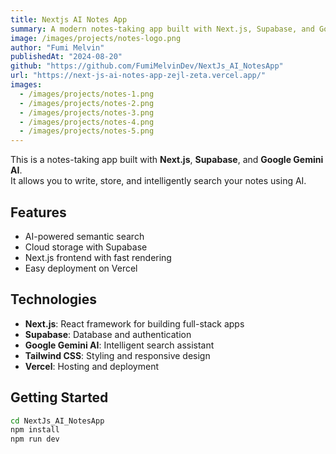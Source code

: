 ```yaml
---
title: Nextjs AI Notes App
summary: A modern notes-taking app built with Next.js, Supabase, and Google Gemini. It not only lets you create and store notes but also uses AI to intelligently search and find relevant information from your saved content, making it a smart productivity tool for students, professionals, and creators.
image: /images/projects/notes-logo.png
author: "Fumi Melvin"
publishedAt: "2024-08-20"
github: "https://github.com/FumiMelvinDev/NextJs_AI_NotesApp"
url: "https://next-js-ai-notes-app-zejl-zeta.vercel.app/"
images:
  - /images/projects/notes-1.png
  - /images/projects/notes-2.png
  - /images/projects/notes-3.png
  - /images/projects/notes-4.png
  - /images/projects/notes-5.png
---
```


This is a notes-taking app built with **Next.js**, **Supabase**, and **Google Gemini AI**.  
It allows you to write, store, and intelligently search your notes using AI.

## Features

- AI-powered semantic search
- Cloud storage with Supabase
- Next.js frontend with fast rendering
- Easy deployment on Vercel

## Technologies

- **Next.js**: React framework for building full-stack apps
- **Supabase**: Database and authentication
- **Google Gemini AI**: Intelligent search assistant
- **Tailwind CSS**: Styling and responsive design
- **Vercel**: Hosting and deployment

## Getting Started

```bash
cd NextJs_AI_NotesApp
npm install
npm run dev
```
